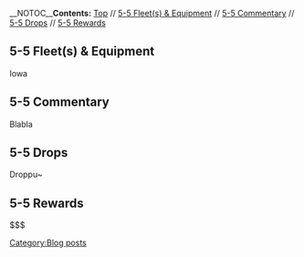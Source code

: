 __NOTOC__'''Contents:''' [[#top|Top]] // [[#5-5 Fleet(s) & Equipment|5-5 Fleet(s) &amp; Equipment]] // [[#5-5 Commentary|5-5 Commentary]] // [[#5-5 Drops|5-5 Drops]] // [[#5-5 Rewards|5-5 Rewards]]

==5-5 Fleet(s) & Equipment==

Iowa


==5-5 Commentary==

Blabla


==5-5 Drops==

Droppu~


==5-5 Rewards==

$$$
[[Category:Blog posts]]